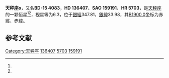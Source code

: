 {{Starbox begin
| name = 天秤座ο
}}
{{Starbox observe
| epoch = [[J2000.0|J2000.0]]
| constell = [[天秤座|天秤座]]<ref name=SIMBAD>{{cite web
 | url=http://simbad.u-strasbg.fr/simbad/sim-id?Ident=HR+5703
 | title=Pulsating variable Star
 | publisher=Centre de Données astronomiques de Strasbourg
 | work=SIMBAD
 | accessdate=2012-07-13
 | archive-date=2016-03-17
 | archive-url=https://web.archive.org/web/20160317053349/http://simbad.u-strasbg.fr/simbad/sim-id?Ident=HR+5703
 | dead-url=no
 }}</ref><ref name=DATA>{{cite web
 | url=http://vizier.u-strasbg.fr/viz-bin/VizieR-5?-out.add=.&-source=5050&-corr=PK=HR&-out.max=9999&HR=5703
 | title=VizieR Detailed Page
 | accessdate=2012-07-13
 | archive-date=2016-03-04
 | archive-url=https://web.archive.org/web/20160304231053/http://vizier.u-strasbg.fr/viz-bin/VizieR-5?-out.add=.&-source=5050&-corr=PK=HR&-out.max=9999&HR=5703
 | dead-url=no
 }}</ref>
| 星官 = 
| ra = {{RA|15|21|1.4}}<ref name=SIMBAD /><ref name=DATA />
| dec = {{DEC|-15|32|54}}<ref name=SIMBAD /><ref name=DATA />
| appmag_v = 6.3<ref name=SIMBAD /><ref name=DATA />
}}
{{Starbox character
| class = F0III<ref name=SIMBAD /><ref name=DATA />
| b-v = 0.41<ref name=SIMBAD /><ref name=DATA />
| u-b = 0.05<ref name=SIMBAD /><ref name=DATA />
| r-i = <ref name=SIMBAD /><ref name=DATA />
| variable = 
}}
{{Starbox astrometry
| radial_v = 0.05
| prop_mo_ra = 5
| parallax = 
| p_error = 
}}
{{Starbox catalog
| names =BD-15 4083，[[SAO星表|SAO]] 159191，[[HD星表|HD]] 136407，[[HR星表|HR]] 5703}}
{{Starbox reference |Simbad=HR+5703}}
{{Starbox end}}

'''天秤座ο'''，又名'''BD-15 4083'''，'''HD 136407'''、'''SAO 159191'''、'''HR 5703'''，是[[天秤座|天秤座]]的一颗恒星<ref name=SIMBAD /><ref name=DATA />，视星等为6.3，位于[[銀道座標系|銀經]]347.81，[[銀道座標系|銀緯]]33.98，其[[B1900.0|B1900.0]]坐标为赤經{{RA|15|15|25.8}}，赤緯{{DEC|-15|33.98|16}}。

== 参考文献 ==
{{reflist}}

{{star-stub}}

{{天秤座恒星}}
[[Category:天秤座|Category:天秤座]]
[[Category:HD和HDE天體|136407]]
[[Category:HR天體|5703]]
[[Category:SAO天體|159191]]